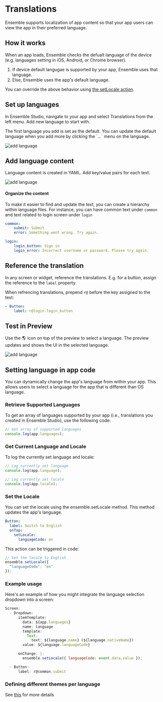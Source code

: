 
# Translations

Ensemble supports localization of app content so that your app users can view the app in their preferred language.

## How it works

When an app loads, Ensemble checks the defualt language of the device (e.g. languages setting in iOS, Android, or Chrome browser). 

1. If device default langugae is supported by your app, Ensemble uses that language.
2. Else, Ensemble uses the app's default language.

You can override the above behavior using [the setLocale action](#set-the-locale).


## Set up languages

In Ensemble Studio, navigate to your app and select Translations from the left menu. Add new language to start with.

<Callout type="info">
  The first language you add is set as the default. You can update the default language when you add more by clicking the `...` menu on the language.
</Callout>


![add language](/images/translations/add-language.png)

## Add language content

Language content is created in YAML. Add key/value pairs for each text.

![add language](/images/translations/add-language-content.png)

#### Organize the content

To make it easier to find and update the text, you can create a hierarchy within language files. For instance, you can have common text under `common` and text related to login screen under `login`

```yaml
common:
    submit: Submit
    error: Something went wrong. Try again.

login:
    login_button: Sign in
    login_error: Incorrect username or password. Please try again.

```


## Reference the translation

In any screen or widget, reference the translations. E.g. for a button, assign the reference to the `label` property.

When refrencing translations, prepend `r@` before the key assigned to the text:


```yaml
- Button:
    label: r@login.login_button
```


## Test in Preview

Use the 🌎 icon on top of the preview to select a language. The preview updates and shows the UI in the selected language.

![add language](/images/translations/test-language.png)


## Setting language in app code

You can dynamically change the app's language from within your app. This allows users to select a language for the app that is different than OS language.

### Retrieve Supported Languages

To get an array of languages supported by your app (i.e., translations you created in Ensemble Studio), use the following code:

```javascript
// Get array of supported languages
console.log(app.languages);
```

### Get Current Language and Locale
To log the currently set language and locale:

```javascript
// Log currently set language
console.log(app.language);

// Log currently set locale
console.log(app.locale);
```

### Set the Locale
You can set the locale using the ensemble.setLocale method. This method updates the app's language.

```yaml
Button:
  label: Switch to English
  onTap:
    setLocale:
      languageCode: en
```

This action can be triggered in code:

```javascript
// Set the locale to English
ensemble.setLocale({
  "languageCode": "en"
});
```


### Example usage
Here's an example of how you might integrate the language selection dropdown into a screen:

```javascript
Screen:
  - Dropdown:
      itemTemplate:
        data: ${app.languages}
        name: language
        template:
          Text:
            text: ${language.name} (${language.nativeName})
        value: ${language.languageCode}

      onChange: |-
        ensemble.setLocale({ languageCode: event.data.value });

  - Button:
      label: r@common.submit
```
### Defining different themes per language
See [this](https://docs.ensembleui.com/theme-and-styling/theme#defining-themes-for-different-locales) for more details
